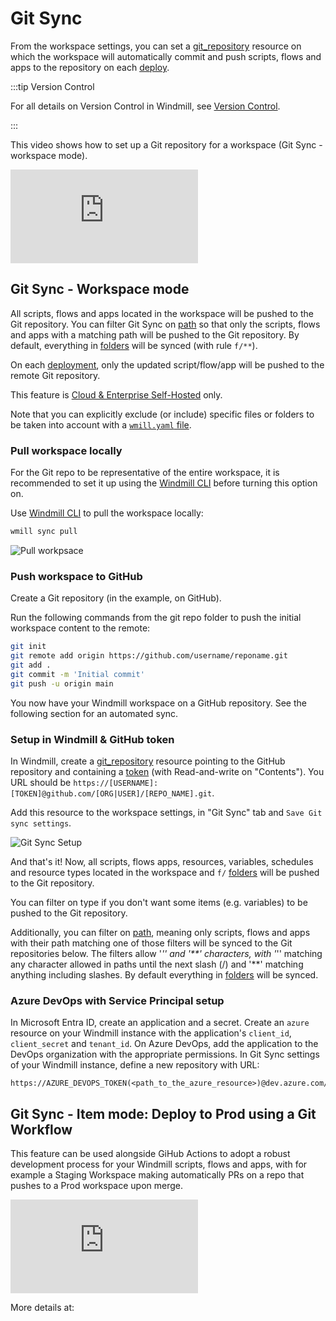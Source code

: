 
# Git Sync

From the workspace settings, you can set a [git_repository](../../integrations/git_repository.mdx) resource on which the workspace will automatically commit and push scripts, flows and apps to the repository on each [deploy](../../core_concepts/0_draft_and_deploy/index.mdx).

:::tip Version Control

For all details on Version Control in Windmill, see [Version Control](../../advanced/13_version_control/index.mdx).

:::

This video shows how to set up a Git repository for a workspace (Git Sync - workspace mode).

<iframe
	style={{ aspectRatio: '16/9' }}
	src="https://www.youtube.com/embed/tmYcrfc_mAc?vq=hd1080"
	title="Git Sync"
	frameBorder="0"
	allow="accelerometer; autoplay; clipboard-write; encrypted-media; gyroscope; picture-in-picture; web-share"
	allowFullScreen
	className="border-2 rounded-xl object-cover w-full dark:border-gray-800"
></iframe>

<br />

## Git Sync - Workspace mode

All scripts, flows and apps located in the workspace will be pushed to the Git repository. You can filter Git Sync on [path](../../core_concepts/16_roles_and_permissions/index.mdx#path) so that only the scripts, flows and apps with a matching path will be pushed to the Git repository. By default, everything in [folders](../../core_concepts/8_groups_and_folders/index.mdx) will be synced (with rule `f/**`).

On each [deployment](../../core_concepts/0_draft_and_deploy/index.mdx#deployed-version), only the updated script/flow/app will be pushed to the remote Git repository.

This feature is [Cloud & Enterprise Self-Hosted](/pricing) only.

Note that you can explicitly exclude (or include) specific files or folders to be taken into account with a [`wmill.yaml` file](https://github.com/windmill-labs/windmill-sync-example/blob/main/wmill.yaml).

### Pull workspace locally

For the Git repo to be representative of the entire workspace, it is recommended to set it up using the [Windmill CLI](../3_cli/index.mdx) before turning this option on.

Use [Windmill CLI](../3_cli/index.mdx) to pull the workspace locally:

```bash
wmill sync pull
```

![Pull workpsace](./pull_workspace.png 'Pull workspace')

### Push workspace to GitHub

Create a Git repository (in the example, on GitHub).

Run the following commands from the git repo folder to push the initial workspace content to the remote:

```bash
git init
git remote add origin https://github.com/username/reponame.git
git add .
git commit -m 'Initial commit'
git push -u origin main
```

You now have your Windmill workspace on a GitHub repository. See the following section for an automated sync.

### Setup in Windmill & GitHub token

In Windmill, create a [git_repository](https://hub.windmill.dev/resource_types/135/git_repository) resource pointing to the GitHub repository and containing a [token](https://github.com/settings/tokens) (with Read-and-write on "Contents"). You URL should be `https://[USERNAME]:[TOKEN]@github.com/[ORG|USER]/[REPO_NAME].git`.

Add this resource to the workspace settings, in "Git Sync" tab and `Save Git sync settings`.

![Git Sync Setup](./git_sync_setup.png 'Git Sync Setup')

And that's it! Now, all scripts, flows apps, resources, variables, schedules and resource types located in the workspace and `f/` [folders](../../core_concepts/8_groups_and_folders/index.mdx) will be pushed to the Git repository.

You can filter on type if you don't want some items (e.g. variables) to be pushed to the Git repository.

Additionally, you can filter on [path](../../core_concepts/16_roles_and_permissions/index.mdx#path), meaning only scripts, flows and apps with their path matching one of those filters will be synced to the Git repositories below. The filters allow '*'' and '**' characters, with '*'' matching any character allowed in paths until the next slash (/) and '**' matching anything including slashes. By default everything in [folders](../../core_concepts/8_groups_and_folders/index.mdx) will be synced.



### Azure DevOps with Service Principal setup
In Microsoft Entra ID, create an application and a secret. 
Create an `azure` resource on your Windmill instance with the application's `client_id`, `client_secret` and `tenant_id`.
On Azure DevOps, add the application to the DevOps organization with the appropriate permissions. 
In Git Sync settings of your Windmill instance, define a new repository with URL:

```
https://AZURE_DEVOPS_TOKEN(<path_to_the_azure_resource>)@dev.azure.com/<organization>/<project>/_git/<repository>
```

## Git Sync - Item mode: Deploy to Prod using a Git Workflow

This feature can be used alongside GiHub Actions to adopt a robust development process for your Windmill scripts, flows and apps,
with for example a Staging Workspace making automatically PRs on a repo that pushes to a Prod workspace upon merge.

<iframe
	style={{ aspectRatio: '16/9' }}
	src="https://www.youtube.com/embed/es8FUC2M73o?vq=hd1080"
	title="Deploy to a Prod Workspace using a Git Workflow"
	frameBorder="0"
	allow="accelerometer; autoplay; clipboard-write; encrypted-media; gyroscope; picture-in-picture; web-share"
	allowFullScreen
	className="border-2 rounded-xl object-cover w-full dark:border-gray-800"
></iframe>

<br />

More details at:

<div className="grid grid-cols-2 gap-6 mb-4">
	<DocCard
		title="Deploy to Prod using a Git Workflow"
		description="Windmill integration with Git repositories makes it possible to adopt a robust development process for your Windmill scripts, flows and apps."
		href="/docs/advanced/deploy_gh_gl"
	/>
	<DocCard
		title="Local Development"
		description="Develop locally, push to git and deploy automatically to windmill"
		href="/docs/advanced/local_development"
	/>
</div>
